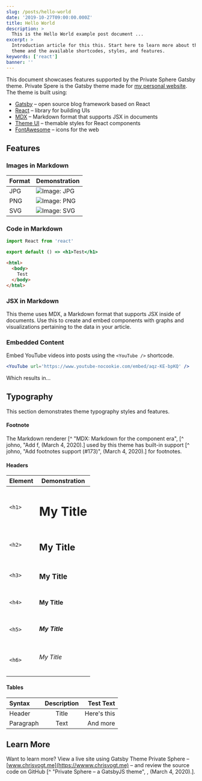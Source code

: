 ```yaml
---
slug: /posts/hello-world
date: '2019-10-27T09:00:00.000Z'
title: Hello World
description: >
  This is the Hello World example post document ...
excerpt: >
  Introduction article for this this. Start here to learn more about this
  theme and the available shortcodes, styles, and features.
keywords: ['react']
banner: ''
---
```



This document showcases features supported by the Private Sphere Gatsby theme. Private Spere is the Gatsby theme made for [my personal website](https://www.chrisvogt.me). The theme is built using:

- [Gatsby](https://www.gatsbyjs.org/) – open source blog framework based on React
- [React](https://reactjs.org/) – library for building UIs
- [MDX](https://mdxjs.com/) – Markdown format that supports JSX in documents
- [Theme UI](https://theme-ui.com/) – themable styles for React components
- [FontAwesome](https://fontawesome.com/) – icons for the web

## Features

### Images in Markdown

| Format | Demonstration                                                                              |
| ------ | ------------------------------------------------------------------------------------------ |
| JPG    | ![Image: JPG](./dancing-with-louise.jpg 'JPG demonstration image')                         |
| PNG    | ![Image: PNG](./demonstration-image.png 'PNG demonstration image')                         |
| SVG    | <div className="text-center">![Image: SVG](./airplane.svg 'SVG demonstration image')</div> |

### Code in Markdown

```jsx
import React from 'react'

export default () => <h1>Test</h1>
```

```html
<html>
  <body>
    Test
  </body>
</html>
```

### JSX in Markdown

This theme uses MDX, a Markdown format that supports JSX inside of documents. Use this to create and embed components with graphs and visualizations pertaining to the data in your article.

<HelloWorld />

### Embedded Content

Embed YouTube videos into posts using the `<YouTube />` shortcode.

```jsx
<YouTube url='https://www.youtube-nocookie.com/embed/aqz-KE-bpKQ' />
```

Which results in...

<YouTube url='https://www.youtube-nocookie.com/embed/aqz-KE-bpKQ' />

## Typography

This section demonstrates theme typography styles and features.

#### Footnote

The Markdown renderer [^ "MDX: Markdown for the component era",  [^ johno, "Add f, (March 4, 2020).] used by this theme has built-in support [^ johno, "Add footnotes support (#173)", (March 4, 2020).] for footnotes.

#### Headers

| Element | Demonstration     |
| ------- | ----------------- |
| `<h1>`  | <h1>My Title</h1> |
| `<h2>`  | <h2>My Title</h2> |
| `<h3>`  | <h3>My Title</h3> |
| `<h4>`  | <h4>My Title</h4> |
| `<h5>`  | <h5>My Title</h5> |
| `<h6>`  | <h6>My Title</h6> |

#### Tables

| Syntax    | Description |   Test Text |
| :-------- | :---------: | ----------: |
| Header    |    Title    | Here's this |
| Paragraph |    Text     |    And more |

## Learn More

Want to learn more? View a live site using Gatsby Theme Private Sphere – [www.chrisvogt.me](https://wwww.chrisvogt.me) – and review the source code on GitHub [^ "Private Sphere – a GatsbyJS theme", , (March 4, 2020).].
